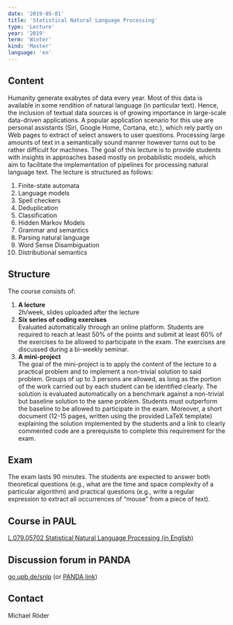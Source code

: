 ```yaml
---
date: '2019-05-01'
title: 'Statistical Natural Language Processing'
type: 'Lecture'
year: '2019'
term: 'Winter'
kind: 'Master'
language: 'en'
---
```


## Content

Humanity generate exabytes of data every year. Most of this data is available in some rendition of natural language (in particular text). Hence, the inclusion of textual data sources is of growing importance in large-scale data-driven applications. A popular application scenario for this use are personal assistants (Siri, Google Home, Cortana, etc.), which rely partly on Web pages to extract of select answers to user questions. Processing large amounts of text in a semantically sound manner however turns out to be rather difficult for machines. The goal of this lecture is to provide students with insights in approaches based mostly on probabilistic models, which aim to facilitate the implementation of pipelines for processing natural language text. The lecture is structured as follows:

1. Finite-state automata
2. Language models
3. Spell checkers
4. Deduplication
5. Classification
6. Hidden Markov Models
7. Grammar and semantics
8. Parsing natural language
9. Word Sense Disambiguation
10. Distributional semantics

## Structure

The course consists of:

1. **A lecture**  
   2h/week, slides uploaded after the lecture
2. **Six series of coding exercises**  
   Evaluated automatically through an online platform. Students are required to reach at least 50% of the points and submit at least 60% of the exercises to be allowed to participate in the exam. The exercises are discussed during a bi-weekly seminar.
3. **A mini-project**  
   The goal of the mini-project is to apply the content of the lecture to a practical problem and to implement a non-trivial solution to said problem. Groups of up to 3 persons are allowed, as long as the portion of the work carried out by each student can be identified clearly. The solution is evaluated automatically on a benchmark against a non-trivial but baseline solution to the same problem. Students must outperform the baseline to be allowed to participate in the exam. Moreover, a short document (12-15 pages, written using the provided LaTeX template) explaining the solution implemented by the students and a link to clearly commented code are a prerequisite to complete this requirement for the exam.

## Exam

The exam lasts 90 minutes. The students are expected to answer both theoretical questions (e.g., what are the time and space complexity of a particular algorithm) and practical questions (e.g., write a regular expression to extract all occurrences of “mouse” from a piece of text).

## Course in PAUL

[L.079.05702 Statistical Natural Language Processing (in English)](https://paul.uni-paderborn.de/scripts/mgrqispi.dll?APPNAME=CampusNet&PRGNAME=COURSEDETAILS&ARGUMENTS=-N000000000000002,-N000342,-N0,-N372084523143306,-N372084523176307WNWfRSKeOQPVPSKwODoNYfyjfQHE4MmgmYHoeqNAHj5bcSKA4SHAxMmKRZR7QBlAfjHFYULxQgLQ)

## Discussion forum in PANDA

[go.upb.de/snlp](https://go.upb.de/snlp) (or [PANDA link](https://panda.uni-paderborn.de/course/view.php?id=10255))

## Contact

<Link to="/MichaelRoeder">Michael Röder</Link>
